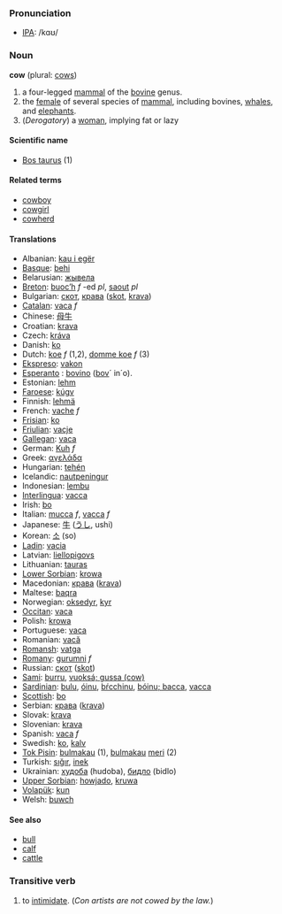 === Pronunciation ===
*[[w:IPA|IPA]]: /kɑʊ/

=== Noun ===
'''cow''' (plural: [[cows]])

# a four-legged [[mammal]] of the [[bovine]] genus.
# the [[female]] of several species of [[mammal]], including bovines, [[whale]]s, and [[elephant]]s.
# (''Derogatory'') a [[woman]], implying fat or lazy

==== Scientific name ====
*[[Bos taurus]] (1)

==== Related terms ====
*[[cowboy]]
*[[cowgirl]]
*[[cowherd]]

==== Translations ====
*Albanian: [[kau i egër]]
*[[Basque]]: [[behi]]
*Belarusian: [[жывела]]
*[[Breton]]: [[buoc’h]] ''f'' -ed ''pl'', [[saout]] ''pl''
*Bulgarian: [[скот]], [[крава]] ([[skot]], [[krava]])
*[[Catalan]]: [[vaca]] ''f''
*Chinese: [[母牛]]
*Croatian: [[krava]]
*Czech: [[kráva]]
*Danish: [[ko]]
*Dutch: [[koe]] ''f'' (1,2), [[domme koe]] ''f'' (3)
*[[Ekspreso]]: [[vakon]]
*[[Esperanto]] : [[bovino]] ([[bovo|bov]]´ in´o).
*Estonian: [[lehm]]
*[[Faroese]]: [[kúgv]]
*Finnish: [[lehmä]]
*French: [[vache]] ''f''
*[[Frisian]]: [[ko]]
*[[Friulian]]: [[vacje]]
*[[Gallegan]]: [[vaca]]
*German: [[Kuh]] ''f''
*Greek: [[αγελάδα]]
*Hungarian: [[tehén]]
*Icelandic: [[nautpeningur]]
*Indonesian: [[lembu]]
*[[Interlingua]]: [[vacca]]
*Irish: [[bo]]
*Italian: [[mucca]] ''f'', [[vacca]] ''f''
*Japanese: [[牛]] ([[うし]], ushi)
*Korean: [[소]] (so)
*[[Ladin]]: [[vacia]]
*Latvian: [[liellopigovs]]
*Lithuanian: [[tauras]]
*[[Lower Sorbian]]: [[krowa]]
*Macedonian: [[крава]] ([[krava]])
*Maltese: [[baqra]]
*Norwegian: [[oksedyr]], [[kyr]]
*[[Occitan]]: [[vaca]]
*Polish: [[krowa]]
*Portuguese: [[vaca]]
*Romanian: [[vacă]]
*[[Romansh]]: [[vatga]]
*[[Romany]]: [[gurumni]] ''f''
*Russian: [[скот]] ([[skot]])
*[[Sami]]: [[burru]], [[vuoksá; gussa (cow)]]
*[[Sardinian]]: [[bulu]], [[óinu]], [[bŕcchinu]], [[bóinu; bacca]], [[vacca]]
*[[Scottish]]: [[bo]]
*Serbian: [[крава]] ([[krava]])
*Slovak: [[krava]]
*Slovenian: [[krava]]
*Spanish: [[vaca]] ''f''
*Swedish: [[ko]], [[kalv]]
*[[Tok Pisin]]: [[bulmakau]] (1), [[bulmakau]] [[meri]] (2)
*Turkish: [[sığır]], [[inek]]
*Ukrainian: [[худоба]] (hudoba), [[бидло]] (bidlo)
*[[Upper Sorbian]]: [[howjado]], [[kruwa]]
*[[Volapük]]: [[kun]]
*Welsh: [[buwch]]

==== See also ====
*[[bull]]
*[[calf]]
*[[cattle]]

===Transitive verb===
#to [[intimidate]]. (''Con artists are not cowed by the law.'')